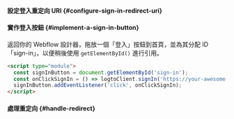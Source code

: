 

<SignInFlowSummary />

#### 設定登入重定向 URI \{#configure-sign-in-redirect-uri}

<ConfigureRedirectUri
  figureSrc="/img/assets/web-redirect-uri.png"
  redirectUri="https://your-awesome-site.webflow.io/callback"
/>

#### 實作登入按鈕 \{#implement-a-sign-in-button}

返回你的 Webflow 設計器，拖放一個「登入」按鈕到首頁，並為其分配 ID「sign-in」，以便稍後使用 `getElementById()` 進行引用。

```html
<script type="module">
  const signInButton = document.getElementById('sign-in');
  const onClickSignIn = () => logtoClient.signIn('https://your-awesome-site.webflow.io/callback');
  signInButton.addEventListener('click', onClickSignIn);
</script>
```

#### 處理重定向 \{#handle-redirect}

<HandleRedirect />
